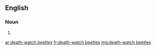 ==English==

===Noun===
{{head|en|plural|head=[[death]]-[[watch]] [[beetle]]s}}

# {{plural of|death-watch beetle|lang=en|nocat=1}}

[[ar:death-watch beetles]]
[[fr:death-watch beetles]]
[[mg:death-watch beetles]]